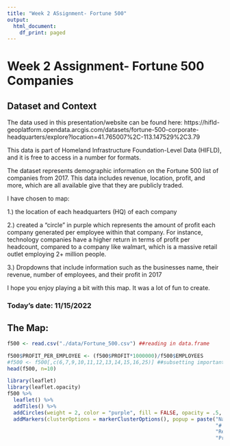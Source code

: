 ```yaml
---
title: "Week 2 ASsignment- Fortune 500"
output:
  html_document:
    df_print: paged
---
```


# Week 2 Assignment- Fortune 500 Companies

## Dataset and Context

The data used in this presentation/website can be found here: https://hifld-geoplatform.opendata.arcgis.com/datasets/fortune-500-corporate-headquarters/explore?location=41.765007%2C-113.147529%2C3.79

This data is part of Homeland Infrastructure Foundation-Level Data (HIFLD), and it is free to access in a number for formats.

The dataset represents demographic information on the Fortune 500 list of companies from 2017. This data includes revenue, location, profit, and more, which are all available give that they are publicly traded. 

I have chosen to map: 

1.) the location of each headquarters (HQ) of each company

2.) created a "circle" in purple which represents the amount of profit each company generated per employee within that company. For instance, technology companies have a higher return in terms of profit per headcount, compared to a company like walmart, which is a massive retail outlet employing 2+ million people. 

3.) Dropdowns that include information such as the businesses name, their revenue, number of employees, and their profit in 2017

I hope you enjoy playing a bit with this map. It was a lot of fun to create. 

### Today's date: 11/15/2022

## The Map:

```r
f500 <- read.csv("./data/Fortune_500.csv") ##reading in data.frame

f500$PROFIT_PER_EMPLOYEE <- (f500$PROFIT*1000000)/f500$EMPLOYEES
#f500 <- f500[,c(6,7,9,10,11,12,13,14,15,16,25)] ##subsetting important info only
head(f500, n=10)

library(leaflet)
library(leaflet.opacity)
f500 %>%
  leaflet() %>%
  addTiles() %>%
  addCircles(weight = 2, color = "purple", fill = FALSE, opacity = .5, radius = sqrt(f500$PROFIT_PER_EMPLOYEE)*3 ) %>%
  addMarkers(clusterOptions = markerClusterOptions(), popup = paste("Name:", f500$NAME, "<br>",
                                                                    "# Employees:", f500$EMPLOYEES, "<br>",
                                                                    "Revenue (mil):", f500$REVENUES, "<br>",
                                                                    "Profit (mil):", f500$PROFIT))
  
  
  
  
```
